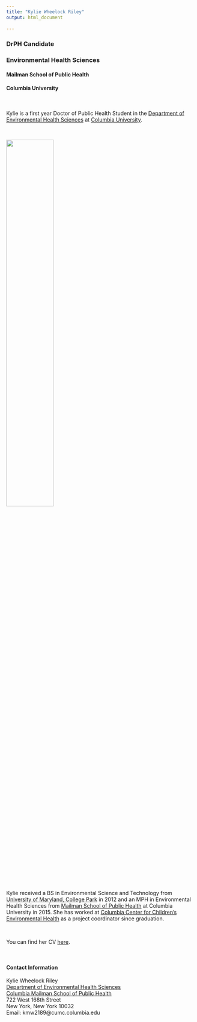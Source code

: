 ```yaml
---
title: "Kylie Wheelock Riley"
output: html_document
 
---
```


### DrPH Candidate
### Environmental Health Sciences
#### Mailman School of Public Health
#### Columbia University

<br>
 
Kylie is a first year Doctor of Public Health Student in the [Department of Environmental Health Sciences](https://www.mailman.columbia.edu/academics/departments/environmental-health-sciences-ehs) at [Columbia University](https://www.columbia.edu/). 

<br>

<img src="images/picture_reformatted.jpg" style="width:50%" ALIGN="center">

<br>

Kylie received a BS in Environmental Science and Technology from [University of Maryland, College Park](https://umd.edu/) in 2012 and an MPH in Environmental Health Sciences from [Mailman School of Public Health](https://www.mailman.columbia.edu/) at Columbia University in 2015.  She has worked at [Columbia Center for Children's Environmental Health](https://ccceh.org/) as a project coordinator since graduation. 

<br>

You can find her CV [here](CV.html).

<br>

#### Contact Information
Kylie Wheelock Riley
<br>
[Department of Environmental Health Sciences](https://www.mailman.columbia.edu/become-student/departments/environmental-health-sciences-ehs)
<br>
[Columbia Mailman School of Public Health](https://www.mailman.columbia.edu/)
<br>
722 West 168th Street
<br>
New York, New York 10032
<br>
Email: kmw2189@cumc.columbia.edu